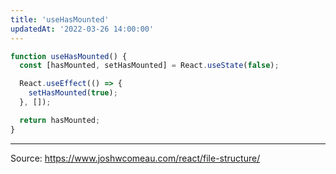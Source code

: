 ```yaml
---
title: 'useHasMounted'
updatedAt: '2022-03-26 14:00:00'
---
```


```jsx
function useHasMounted() {
  const [hasMounted, setHasMounted] = React.useState(false);

  React.useEffect(() => {
    setHasMounted(true);
  }, []);

  return hasMounted;
}
```

---

Source: https://www.joshwcomeau.com/react/file-structure/

